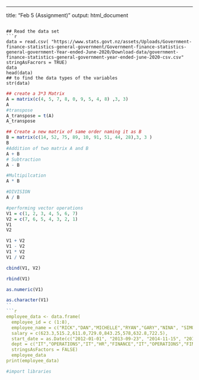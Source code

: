 ---
title: "Feb 5 (Assignment)"
output: html_document

```

## Read the data set
```r
data = read.csv( "https://www.stats.govt.nz/assets/Uploads/Government-finance-statistics-general-government/Government-finance-statistics-general-government-Year-ended-June-2020/Download-data/government-finance-statistics-general-government-year-ended-june-2020-csv.csv" 
stringAsFacrors = TRUE)
data
head(data)
## to find the data types of the variables
str(data)
```
```r
## create a 3*3 Matrix
A = matrix(c(4, 5, 7, 8, 0, 9, 5, 4, 8) ,3, 3)
A
#transpose
A_transpose = t(A)
A_transpose
```
```r
## Create a new matrix of same order naming it as B
B = matrix(c(14, 52, 75, 89, 10, 91, 51, 44, 28),3, 3 )
B
#Addition of two matrix A and B
A + B
# Subtraction 
A - B

#Multipilcation
A * B

#DIVISION
A / B
```
```r
#performing vector operations
V1 = c(1, 2, 3, 4, 5, 6, 7)
V2 = c(7, 6, 5, 4, 3, 2, 1)
V1
V2

V1 + V2
V1 - V2
V1 * V2
V1 / V2

cbind(V1, V2)

rbind(V1)

as.numeric(V1)

as.character(V1)
``
```r
employee_data <- data.frame(
  employee_id = c (1:8),
  employee_name = c("RICK","DAN","MICHELLE","RYAN","GARY","NINA", "SIMON","GURU"),
  salary = c(623.3,515.2,611.0,729.0,843.25,578,632.8,722.5),
  start_date = as.Date(c("2012-01-01", "2013-09-23", "2014-11-15", "2014-05-11","2015-03-27", "2013-05-21", "2013-07-30", "2014-06-17"),
  dept = c("IT","OPERATIONS","IT","HR","FINANCE","IT","OPERATIONS","FINANCE")),
  stringsAsFactors = FALSE)
  employee_data
print(employee_data)
```
```r
#import libraries
```
  





 